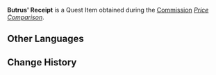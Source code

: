 {{Item Infobox
|id           = 120120
|image        = Item Informant Code Chart.png
|type         = Quest Items
|description  = A receipt you got from Butrus. It can be used to collect goods purchased from Butrus.
|source1      = [[Price Comparison]]
}}
'''Butrus' Receipt''' is a Quest Item obtained during the [[Commission]] ''[[Price Comparison]]''.

==Other Languages==
{{Other Languages
|default_hidden = 1
|en      = Butrus' Receipt
|zhs     = 布特罗斯的收货单
|zhs_rm  = Bùtèluósī de Shōuhuòdān
|zht     = 布特羅斯的收貨單
|zht_rm  = Bùtèluósī de Shōuhuòdān
|ja      = ブトルスからの領収書
|ja_rm   = Butorusu kara no Ryoushuusho
|ko      = 부트러스의 화물 영수증
|ko_rm   = Buteureoseu-ui Hwamul Yeongsujeung
|es      = Recibo de Butrus
|fr      = Reçu de Butrus
|ru      = Расписка Бутруса
|th      = ใบเสร็จของ Butrus
|th_rm   = 
|vi      = Biên Nhận Của Butrus
|de      = Butrus’ Empfangsberechtigung
|id      = Tanda Terima Butrus
|pt      = Recibo de Butrus
|tr      = Butrus'un Makbuzu
|it      = Ricevuta di Butrus
}}

==Change History==
{{Change History|3.1}}